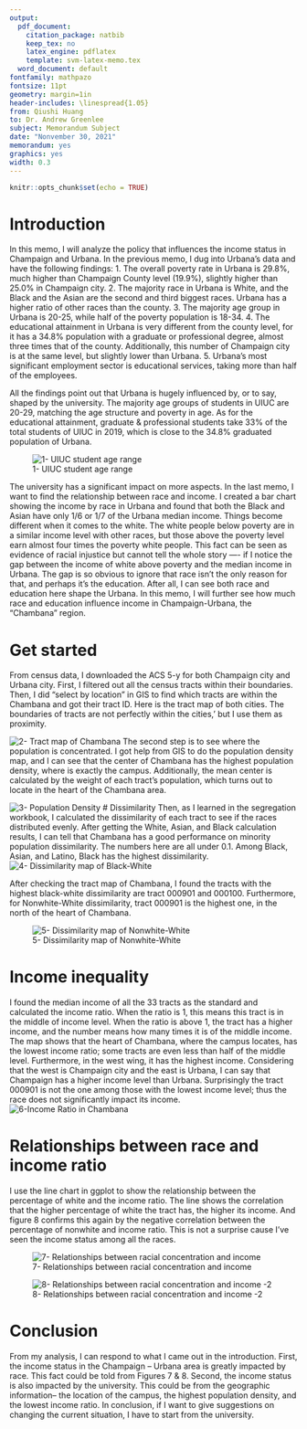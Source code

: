 ```yaml
---
output:
  pdf_document:
    citation_package: natbib
    keep_tex: no
    latex_engine: pdflatex
    template: svm-latex-memo.tex
  word_document: default
fontfamily: mathpazo
fontsize: 11pt
geometry: margin=1in
header-includes: \linespread{1.05}
from: Qiushi Huang
to: Dr. Andrew Greenlee
subject: Memorandum Subject
date: "Nonvember 30, 2021"
memorandum: yes
graphics: yes
width: 0.3
---
```


```r
knitr::opts_chunk$set(echo = TRUE)
```


# Introduction
In this memo, I will analyze the policy that influences the income status in Champaign and Urbana. In the previous memo, I dug into Urbana's data and have the following findings:
1.	The overall poverty rate in Urbana is 29.8%, much higher than Champaign County level (19.9%), slightly higher than 25.0% in Champaign city. 
2.	The majority race in Urbana is White, and the Black and the Asian are the second and third biggest races. Urbana has a higher ratio of other races than the county.
3.	The majority age group in Urbana is 20-25, while half of the poverty population is 18-34. 
4.	The educational attainment in Urbana is very different from the county level, for it has a 34.8% population with a graduate or professional degree, almost three times that of the county.  Additionally, this number of Champaign city is at the same level, but slightly lower than Urbana. 
5.	Urbana's most significant employment sector is educational services, taking more than half of the employees.  

All the findings point out that Urbana is hugely influenced by, or to say, shaped by the university. The majority age groups of students in UIUC are 20-29, matching the age structure and poverty in age.  As for the educational attainment, graduate & professional students take 33% of the total students of UIUC in 2019, which is close to the 34.8% graduated population of Urbana.

![1- UIUC student age range](images/UIUC student age range.png)

The university has a significant impact on more aspects. In the last memo, I want to find the relationship between race and income. I created a bar chart showing the income by race in Urbana and found that both the Black and Asian have only 1/6 or 1/7 of the Urbana median income. Things become different when it comes to the white. The white people below poverty are in a similar income level with other races, but those above the poverty level earn almost four times the poverty white people. This fact can be seen as evidence of racial injustice but cannot tell the whole story ---- if I notice the gap between the income of white above poverty and the median income in Urbana. The gap is so obvious to ignore that race isn't the only reason for that, and perhaps it's the education. 
After all, I can see both race and education here shape the Urbana. In this memo, I will further see how much race and education influence income in Champaign-Urbana, the "Chambana" region. 

# Get started 
From census data, I downloaded the ACS 5-y for both Champaign city and Urbana city. First, I filtered out all the census tracts within their boundaries. Then, I  did "select by location" in GIS to find which tracts are within the Chambana and got their tract ID. Here is the tract map of both cities. The boundaries of tracts are not perfectly within the cities,' but I use them as proximity.

![2- Tract map of Chambana](images/tract map with lables.png)
The second step is to see where the population is concentrated. I got help from GIS to do the population density map, and I can see that the center of Chambana has the highest population density, where is exactly the campus. Additionally, the mean center is calculated by the weight of each tract's population, which turns out to locate in the heart of the Chambana area.

![3- Population Density](images/Population Density by Census tract-01.png)
# Dissimilarity 
Then, as I learned in the segregation workbook, I calculated the dissimilarity of each tract to see if the races distributed evenly. After getting the White, Asian, and Black calculation results, I can tell that Chambana has a good performance on minority population dissimilarity. The numbers here are all under 0.1. Among Black, Asian, and Latino, Black has the highest dissimilarity. 
![4- Dissimilarity map of Black-White](images/Black-White Dissmilarity Map of the Chambana Region.png)

After checking the tract map of Chambana, I found the tracts with the highest black-white dissimilarity are tract 000901 and 000100. Furthermore, for Nonwhite-White dissimilarity, tract 000901 is the highest one, in the north of the heart of Chambana. 

![5- Dissimilarity map of Nonwhite-White ](images/Nonwhite-White Dissimilarity Map of the Chambana Region.png)

# Income inequality
I found the median income of all the 33 tracts as the standard and calculated the income ratio. When the ratio is 1, this means this tract is in the middle of income level. When the ratio is above 1, the tract has a higher income, and the number means how many times it is of the middle income. The map shows that the heart of Chambana, where the campus locates, has the lowest income ratio; some tracts are even less than half of the middle level. Furthermore, in the west wing, it has the highest income. Considering that the west is Champaign city and the east is Urbana, I can say that Champaign has a higher income level than Urbana. Surprisingly the tract 000901 is not the one among those with the lowest income level; thus the race does not significantly impact its income.
![6-Income Ratio in Chambana](images/Income Ratio for the Chambana Region_median by 33tracts.png)

# Relationships between race and income ratio
I use the line chart in ggplot to show the relationship between the percentage of white and the income ratio. The line shows the correlation that the higher percentage of white the tract has, the higher its income. And figure 8 confirms this again by the negative correlation between the percentage of nonwhite and income ratio. This is not a surprise cause I've seen the income status among all the races.

![7- Relationships between racial concentration and income](images/Relationships between racial concentration and income.png)


![8- Relationships between racial concentration and income -2 ](images/Relationships between racial and income.png)


# Conclusion
From my analysis, I can respond to what I came out in the introduction. First, the income status in the Champaign – Urbana area is greatly impacted by race. This fact could be told from Figures 7 & 8. Second, the income status is also impacted by the university. This could be from the geographic information-- the location of the campus, the highest population density, and the lowest income ratio. In conclusion, if I want to give suggestions on changing the current situation, I have to start from the university.


